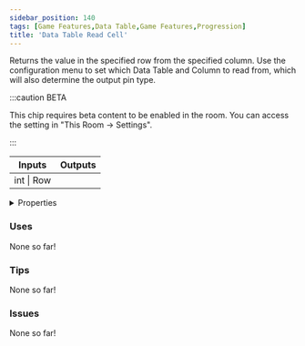 ```yaml
---
sidebar_position: 140
tags: [Game Features,Data Table,Game Features,Progression]
title: 'Data Table Read Cell'
---
```


Returns the value in the specified row from the specified column. Use the configuration menu to set which Data Table and Column to read from, which will also determine the output pin type.

:::caution BETA

This chip requires beta content to be enabled in the room. You can access the setting in "This Room -> Settings".

:::

<IChip uuid="4b6cff3d-0ead-43cd-bfa7-a22c87b31b0a"/>

<table><thead><tr><th>Inputs</th><th>Outputs</th></tr></thead><tbody><tr><td>int | Row</td><td /></tr></tbody></table>

<details>
  <summary>Properties</summary>
  <div>
    <div>
    <table>
      <tbody>
        <tr>
          <td>Is beta required?</td>
          <td>Yes</td>
        </tr>
        <tr>
          <td>Is chip a trolling risk?</td>
          <td>No</td>
        </tr>
        <tr>
          <td>Is chip a role assignment risk?</td>
          <td>No</td>
        </tr>
        <tr>
          <td>Chip UUID</td>
          <td>4b6cff3d-0ead-43cd-bfa7-a22c87b31b0a</td>
        </tr>
        <tr>
          <td>Room availability</td>
          <td>Available everywhere</td>
        </tr>
      </tbody>
    </table>
    </div>
  </div>
</details>

### Uses

None so far!

### Tips

None so far!

### Issues

None so far!